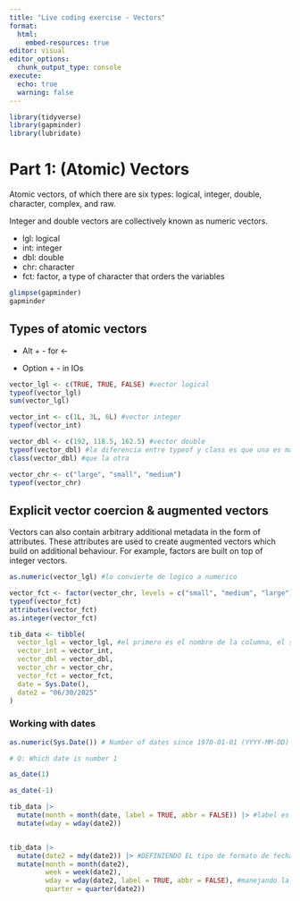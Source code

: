 ```yaml
---
title: "Live coding exercise - Vectors"
format:
  html:
    embed-resources: true
editor: visual
editor_options: 
  chunk_output_type: console
execute:
  echo: true
  warning: false
---
```


```r
library(tidyverse)
library(gapminder)
library(lubridate)
```

# Part 1: (Atomic) Vectors

Atomic vectors, of which there are six types: logical, integer, double, character, complex, and raw.

Integer and double vectors are collectively known as numeric vectors.

-   lgl: logical
-   int: integer
-   dbl: double
-   chr: character
-   fct: factor, a type of character that orders the variables

```r

glimpse(gapminder)
gapminder
```

## Types of atomic vectors

-   Alt + - for \<-

-   Option + - in IOs

```r
vector_lgl <- c(TRUE, TRUE, FALSE) #vector logical
typeof(vector_lgl)
sum(vector_lgl)

vector_int <- c(1L, 3L, 6L) #vector integer 
typeof(vector_int)

vector_dbl <- c(192, 118.5, 162.5) #vector double
typeof(vector_dbl) #la diferencia entre typeof y class es que una es mas especifica
class(vector_dbl) #que la otra 

vector_chr <- c("large", "small", "medium")
typeof(vector_chr)
```

## Explicit vector coercion & augmented vectors

Vectors can also contain arbitrary additional metadata in the form of attributes. These attributes are used to create augmented vectors which build on additional behaviour. For example, factors are built on top of integer vectors.

```r
as.numeric(vector_lgl) #lo convierte de logico a numerico 

vector_fct <- factor(vector_chr, levels = c("small", "medium", "large")) #les da un orden y nivel
typeof(vector_fct)
attributes(vector_fct)
as.integer(vector_fct)

tib_data <- tibble(
  vector_lgl = vector_lgl, #el primero es el nombre de la columna, el segundo es la variable 
  vector_int = vector_int,
  vector_dbl = vector_dbl,
  vector_chr = vector_chr,
  vector_fct = vector_fct,
  date = Sys.Date(),
  date2 = "06/30/2025"
)
```

### Working with dates

```r
as.numeric(Sys.Date()) # Number of dates since 1970-01-01 (YYYY-MM-DD) ISO 8610

# Q: Which date is number 1 

as_date(1)

as_date(-1)

tib_data |> 
  mutate(month = month(date, label = TRUE, abbr = FALSE)) |> #label es para que muestre el nombre es vez del numero, y abbr false es para que muestre toda la palabra 
  mutate(wday = wday(date2))


tib_data |> 
  mutate(date2 = mdy(date2)) |> #DEFINIENDO EL tipo de formato de fecha
  mutate(month = month(date2),  
         week = week(date2),
         wday = wday(date2, label = TRUE, abbr = FALSE), #manejando la visualizacion de la variable
         quarter = quarter(date2))

```
